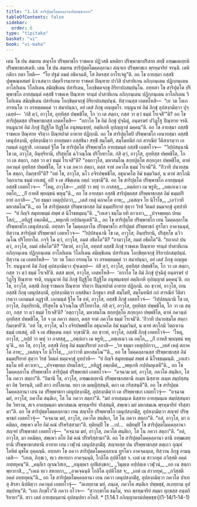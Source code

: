 ```yaml
---
title: "1.14 สาริปุตฺตโมคฺคลฺลานปพฺพชฺชากถา"
tableOfContents: false
sidebar:
  order: 6
type: "tipitaka"
basket: "vi"
book: "vi-maha"
---
```



<DynamicBreadcrumb />

<Division number="60" book="vi-maha">

<Paragraph number="220" book="vi-maha">
เตน โข ปน สมเยน สญฺจโย ปริพฺพาชโก ราชคเห ปฏิวสติ มหติยา ปริพฺพาชกปริสาย สทฺธิํ อฑฺฒเตเยฺยหิ ปริพฺพาชกสเตหิ. เตน โข ปน สมเยน สาริปุตฺตโมคฺคลฺลานา สญฺจเย ปริพฺพาชเก พฺรหฺมจริยํ จรนฺติ. เตหิ กติกา กตา โหติ—  “โย ปฐมํ อมตํ อธิคจฺฉติ, โส อิตรสฺส อาโรเจตู”ติ.


</Paragraph>

<Paragraph number="221" book="vi-maha">
อถ โข อายสฺมา อสฺสชิ ปุพฺพณฺหสมยํ นิวาเสตฺวา ปตฺตจีวรมาทาย ราชคหํ ปิณฺฑาย ปาวิสิ ปาสาทิเกน อภิกฺกนฺเตน ปฏิกฺกนฺเตน อาโลกิเตน วิโลกิเตน สมิญฺชิเตน ปสาริเตน, โอกฺขิตฺตจกฺขุ อิริยาปถสมฺปนฺโน. อทฺทสา โข สาริปุตฺโต ปริพฺพาชโก อายสฺมนฺตํ อสฺสชิํ ราชคเห ปิณฺฑาย จรนฺตํ ปาสาทิเกน อภิกฺกนฺเตน ปฏิกฺกนฺเตน อาโลกิเตน วิโลกิเตน สมิญฺชิเตน ปสาริเตน โอกฺขิตฺตจกฺขุํ อิริยาปถสมฺปนฺนํ. ทิสฺวานสฺส เอตทโหสิ—  “เย วต โลเก อรหนฺโต วา อรหตฺตมคฺคํ วา สมาปนฺนา, อยํ เตสํ ภิกฺขุ อญฺญตโร. ยนฺนูนาหํ อิมํ ภิกฺขุํ อุปสงฺกมิตฺวา ปุจฺเฉยฺยํ—  ‘กํสิ ตฺวํ, อาวุโส, อุทฺทิสฺส ปพฺพชิโต, โก วา เต สตฺถา, กสฺส วา ตฺวํ ธมฺมํ โรเจสี’”ติ? อถ โข สาริปุตฺตสฺส ปริพฺพาชกสฺส เอตทโหสิ—  “อกาโล โข อิมํ ภิกฺขุํ ปุจฺฉิตุํ, อนฺตรฆรํ ปวิฏฺโฐ ปิณฺฑาย จรติ. ยนฺนูนาหํ อิมํ ภิกฺขุํ ปิฏฺฐิโต ปิฏฺฐิโต อนุพนฺเธยฺยํ, อตฺถิเกหิ อุปญฺญาตํ มคฺคนฺ”ติ. อถ โข อายสฺมา อสฺสชิ ราชคเห ปิณฺฑาย จริตฺวา ปิณฺฑปาตํ อาทาย ปฏิกฺกมิ. อถ โข สาริปุตฺโตปิ ปริพฺพาชโก เยนายสฺมา อสฺสชิ เตนุปสงฺกมิ, อุปสงฺกมิตฺวา อายสฺมตา อสฺสชินา สทฺธิํ สมฺโมทิ, สมฺโมทนียํ กถํ สารณียํ วีติสาเรตฺวา เอกมนฺตํ อฏฺฐาสิ. เอกมนฺตํ ฐิโต โข สาริปุตฺโต ปริพฺพาชโก อายสฺมนฺตํ อสฺสชิํ เอตทโวจ—  “วิปฺปสนฺนานิ โข เต, อาวุโส, อินฺทฺริยานิ, ปริสุทฺโธ ฉวิวณฺโณ ปริโยทาโต. กํสิ ตฺวํ, อาวุโส, อุทฺทิสฺส ปพฺพชิโต, โก วา เต สตฺถา, กสฺส วา ตฺวํ ธมฺมํ โรเจสี”ติ? “อตฺถาวุโส, มหาสมโณ สกฺยปุตฺโต สกฺยกุลา ปพฺพชิโต, ตาหํ ภควนฺตํ อุทฺทิสฺส ปพฺพชิโต, โส จ เม ภควา สตฺถา, ตสฺส จาหํ ภควโต ธมฺมํ โรเจมี”ติ. “กิํวาที ปนายสฺมโต สตฺถา, กิมกฺขายี”ติ? “อหํ โข, อาวุโส, นโว อจิรปพฺพชิโต, อธุนาคโต อิมํ ธมฺมวินยํ, น ตาหํ สกฺโกมิ วิตฺถาเรน ธมฺมํ เทเสตุํ, อปิ จ เต สํขิตฺเตน อตฺถํ วกฺขามี”ติ. อถ โข สาริปุตฺโต ปริพฺพาชโก อายสฺมนฺตํ อสฺสชิํ เอตทโวจ—  “โหตุ, อาวุโส—


</Paragraph>

<Paragraph number="222" type="verses" book="vi-maha">
_อปฺปํ วา พหุํ วา ภาสสฺสุ,_  
_อตฺถํเยว เม พฺรูหิ;_  
_อตฺเถเนว เม อตฺโถ,_  
_กิํ กาหสิ พฺยญฺชนํ พหุนฺ”ติ._  



</Paragraph>

<Paragraph number="223" book="vi-maha">
อถ โข อายสฺมา อสฺสชิ สาริปุตฺตสฺส ปริพฺพาชกสฺส อิมํ ธมฺมปริยายํ อภาสิ—


</Paragraph>

<Paragraph number="224" type="verses" book="vi-maha">
_“เย ธมฺมา เหตุปฺปภวา,_  
_เตสํ เหตุํ ตถาคโต อาห;_  
_เตสญฺจ โย นิโรโธ,_  
_เอวํวาที มหาสมโณ”ติ._  



</Paragraph>

<Paragraph number="225" book="vi-maha">
อถ โข สาริปุตฺตสฺส ปริพฺพาชกสฺส อิมํ ธมฺมปริยายํ สุตฺวา วิรชํ วีตมลํ ธมฺมจกฺขุํ อุทปาทิ—  “ยํ กิญฺจิ สมุทยธมฺมํ สพฺพํ ตํ นิโรธธมฺมนฺ”ติ.


</Paragraph>

<Paragraph number="226" type="verses" book="vi-maha">
_“เอเสว ธมฺโม ยทิ ตาวเทว,_  
_ปจฺจพฺยตฺถ ปทมโสกํ;_  
_อทิฏฺฐํ อพฺภตีตํ,_  
_พหุเกหิ กปฺปนหุเตหี”ติ._  



</Paragraph>

</Division>
<Division number="61" book="vi-maha">

<Paragraph number="227" book="vi-maha">
อถ โข สาริปุตฺโต ปริพฺพาชโก เยน โมคฺคลฺลาโน ปริพฺพาชโก เตนุปสงฺกมิ. อทฺทสา โข โมคฺคลฺลาโน ปริพฺพาชโก สาริปุตฺตํ ปริพฺพาชกํ ทูรโตว อาคจฺฉนฺตํ, ทิสฺวาน สาริปุตฺตํ ปริพฺพาชกํ เอตทโวจ—  “วิปฺปสนฺนานิ โข เต, อาวุโส, อินฺทฺริยานิ, ปริสุทฺโธ ฉวิวณฺโณ ปริโยทาโต. กจฺจิ โน ตฺวํ, อาวุโส, อมตํ อธิคโต”ติ? “อามาวุโส, อมตํ อธิคโต”ติ. “ยถากถํ ปน ตฺวํ, อาวุโส, อมตํ อธิคโต”ติ? “อิธาหํ, อาวุโส, อทฺทสํ อสฺสชิํ ภิกฺขุํ ราชคเห ปิณฺฑาย จรนฺตํ ปาสาทิเกน อภิกฺกนฺเตน ปฏิกฺกนฺเตน อาโลกิเตน วิโลกิเตน สมิญฺชิเตน ปสาริเตน โอกฺขิตฺตจกฺขุํ อิริยาปถสมฺปนฺนํ. ทิสฺวาน เม เอตทโหสิ—  ‘เย วต โลเก อรหนฺโต วา อรหตฺตมคฺคํ วา สมาปนฺนา, อยํ เตสํ ภิกฺขุ อญฺญตโร. ยนฺนูนาหํ อิมํ ภิกฺขุํ อุปสงฺกมิตฺวา ปุจฺเฉยฺยํ—  กํสิ ตฺวํ, อาวุโส, อุทฺทิสฺส ปพฺพชิโต, โก วา เต สตฺถา, กสฺส วา ตฺวํ ธมฺมํ โรเจสี’ติ. ตสฺส มยฺหํ, อาวุโส, เอตทโหสิ—  ‘อกาโล โข อิมํ ภิกฺขุํ ปุจฺฉิตุํ อนฺตรฆรํ ปวิฏฺโฐ ปิณฺฑาย จรติ, ยนฺนูนาหํ อิมํ ภิกฺขุํ ปิฏฺฐิโต ปิฏฺฐิโต อนุพนฺเธยฺยํ อตฺถิเกหิ อุปญฺญาตํ มคฺคนฺ’ติ. อถ โข, อาวุโส, อสฺสชิ ภิกฺขุ ราชคเห ปิณฺฑาย จริตฺวา ปิณฺฑปาตํ อาทาย ปฏิกฺกมิ. อถ ขฺวาหํ, อาวุโส, เยน อสฺสชิ ภิกฺขุ เตนุปสงฺกมิํ, อุปสงฺกมิตฺวา อสฺสชินา ภิกฺขุนา สทฺธิํ สมฺโมทิํ, สมฺโมทนียํ กถํ สารณียํ วีติสาเรตฺวา เอกมนฺตํ อฏฺฐาสิํ. เอกมนฺตํ ฐิโต โข อหํ, อาวุโส, อสฺสชิํ ภิกฺขุํ เอตทโวจํ—  ‘วิปฺปสนฺนานิ โข เต, อาวุโส, อินฺทฺริยานิ, ปริสุทฺโธ ฉวิวณฺโณ ปริโยทาโต. กํสิ ตฺวํ, อาวุโส, อุทฺทิสฺส ปพฺพชิโต, โก วา เต สตฺถา, กสฺส วา ตฺวํ ธมฺมํ โรเจสี’ติ? ‘อตฺถาวุโส, มหาสมโณ สกฺยปุตฺโต สกฺยกุลา ปพฺพชิโต, ตาหํ ภควนฺตํ อุทฺทิสฺส ปพฺพชิโต, โส จ เม ภควา สตฺถา, ตสฺส จาหํ ภควโต ธมฺมํ โรเจมี’ติ. ‘กิํวาที ปนายสฺมโต สตฺถา กิมกฺขายี’ติ. ‘อหํ โข, อาวุโส, นโว อจิรปพฺพชิโต อธุนาคโต อิมํ ธมฺมวินยํ, น ตาหํ สกฺโกมิ วิตฺถาเรน ธมฺมํ เทเสตุํ, อปิ จ เต สํขิตฺเตน อตฺถํ วกฺขามี’ติ. อถ ขฺวาหํ, อาวุโส, อสฺสชิํ ภิกฺขุํ เอตทโวจํ—  ‘โหตุ, อาวุโส,


</Paragraph>

<Paragraph number="228" type="verses" book="vi-maha">
_อปฺปํ วา พหุํ วา ภาสสฺสุ,_  
_อตฺถํเยว เม พฺรูหิ;_  
_อตฺเถเนว เม อตฺโถ,_  
_กิํ กาหสิ พฺยญฺชนํ พหุนฺ’ติ._  



</Paragraph>

<Paragraph number="229" book="vi-maha">
อถ โข, อาวุโส, อสฺสชิ ภิกฺขุ อิมํ ธมฺมปริยายํ อภาสิ—


</Paragraph>

<Paragraph number="230" type="verses" book="vi-maha">
_‘เย ธมฺมา เหตุปฺปภวา,_  
_เตสํ เหตุํ ตถาคโต อาห;_  
_เตสญฺจ โย นิโรโธ,_  
_เอวํวาที มหาสมโณ’”ติ._  



</Paragraph>

<Paragraph number="231" book="vi-maha">
อถ โข โมคฺคลฺลานสฺส ปริพฺพาชกสฺส อิมํ ธมฺมปริยายํ สุตฺวา วิรชํ วีตมลํ ธมฺมจกฺขุํ อุทปาทิ—  “ยํ กิญฺจิ สมุทยธมฺมํ สพฺพํ ตํ นิโรธธมฺมนฺติ.


</Paragraph>

<Paragraph number="232" type="verses" book="vi-maha">
_เอเสว ธมฺโม ยทิ ตาวเทว,_  
_ปจฺจพฺยตฺถ ปทมโสกํ;_  
_อทิฏฺฐํ อพฺภตีตํ,_  
_พหุเกหิ กปฺปนหุเตหี”ติ._  



</Paragraph>

</Division>
<Division number="62" book="vi-maha">

<Paragraph number="233" book="vi-maha">
อถ โข โมคฺคลฺลาโน ปริพฺพาชโก สาริปุตฺตํ ปริพฺพาชกํ เอตทโวจ—  “คจฺฉาม มยํ, อาวุโส, ภควโต สนฺติเก, โส โน ภควา สตฺถา”ติ. “อิมานิ โข, อาวุโส, อฑฺฒเตยฺยานิ ปริพฺพาชกสตานิ อเมฺห นิสฺสาย อเมฺห สมฺปสฺสนฺตา อิธ วิหรนฺติ, เตปิ ตาว อปโลเกม. ยถา เต มญฺญิสฺสนฺติ, ตถา เต กริสฺสนฺตี”ติ. อถ โข สาริปุตฺตโมคฺคลฺลานา เยน เต ปริพฺพาชกา เตนุปสงฺกมิํสุ, อุปสงฺกมิตฺวา เต ปริพฺพาชเก เอตทโวจุํ—  “คจฺฉาม มยํ, อาวุโส, ภควโต สนฺติเก, โส โน ภควา สตฺถา”ติ. “มยํ อายสฺมนฺเต นิสฺสาย อายสฺมนฺเต สมฺปสฺสนฺตา อิธ วิหราม, สเจ อายสฺมนฺตา มหาสมเณ พฺรหฺมจริยํ จริสฺสนฺติ, สพฺเพว มยํ มหาสมเณ พฺรหฺมจริยํ จริสฺสามา”ติ.


</Paragraph>

<Paragraph number="234" book="vi-maha">
อถ โข สาริปุตฺตโมคฺคลฺลานา เยน สญฺจโย ปริพฺพาชโก เตนุปสงฺกมิํสุ, อุปสงฺกมิตฺวา สญฺจยํ ปริพฺพาชกํ เอตทโวจุํ—  “คจฺฉาม มยํ, อาวุโส, ภควโต สนฺติเก, โส โน ภควา สตฺถา”ติ. “อลํ, อาวุโส, มา อคมิตฺถ, สพฺเพว ตโย อิมํ คณํ ปริหริสฺสามา”ติ. ทุติยมฺปิ โข …เป…  ตติยมฺปิ โข สาริปุตฺตโมคฺคลฺลานา สญฺจยํ ปริพฺพาชกํ เอตทโวจุํ—  “คจฺฉาม มยํ, อาวุโส, ภควโต สนฺติเก, โส โน ภควา สตฺถา”ติ. “อลํ, อาวุโส, มา อคมิตฺถ, สพฺเพว ตโย อิมํ คณํ ปริหริสฺสามา”ติ. อถ โข สาริปุตฺตโมคฺคลฺลานา ตานิ อฑฺฒเตยฺยานิ ปริพฺพาชกสตานิ อาทาย เยน เวฬุวนํ เตนุปสงฺกมิํสุ. สญฺจยสฺส ปน ปริพฺพาชกสฺส ตตฺเถว อุณฺหํ โลหิตํ มุขโต อุคฺคญฺฉิ.


</Paragraph>

<Paragraph number="235" book="vi-maha">
อทฺทสา โข ภควา สาริปุตฺตโมคฺคลฺลาเน ทูรโตว อาคจฺฉนฺเต, ทิสฺวาน ภิกฺขู อามนฺเตสิ—  “เอเต, ภิกฺขเว, ทฺเว สหายกา อาคจฺฉนฺติ, โกลิโต อุปติโสฺส จ. เอตํ เม สาวกยุคํ ภวิสฺสติ อคฺคํ ภทฺทยุคนฺ”ติ.


</Paragraph>

<Paragraph number="236" type="verses" book="vi-maha">
_คมฺภีเร ญาณวิสเย,_  
_อนุตฺตเร อุปธิสงฺขเย;_  
_วิมุตฺเต อปฺปตฺเต เวฬุวนํ,_  
_อถ เน สตฺถา พฺยากาสิ._  



</Paragraph>

<Paragraph number="237" type="verses" book="vi-maha">
_“เอเต ทฺเว สหายกา,_  
_อาคจฺฉนฺติ โกลิโต อุปติโสฺส จ;_  
_เอตํ เม สาวกยุคํ,_  
_ภวิสฺสติ อคฺคํ ภทฺทยุคนฺ”ติ._  



</Paragraph>

<Paragraph number="238" book="vi-maha">
อถ โข สาริปุตฺตโมคฺคลฺลานา เยน ภควา เตนุปสงฺกมิํสุ, อุปสงฺกมิตฺวา ภควโต ปาเทสุ สิรสา นิปติตฺวา ภควนฺตํ เอตทโวจุํ—  “ลเภยฺยาม มยํ, ภนฺเต, ภควโต สนฺติเก ปพฺพชฺชํ, ลเภยฺยาม อุปสมฺปทนฺ”ติ. “เอถ ภิกฺขโว”ติ ภควา อโวจ—  “สฺวากฺขาโต ธมฺโม, จรถ พฺรหฺมจริยํ สมฺมา ทุกฺขสฺส อนฺตกิริยายา”ติ. สาว เตสํ อายสฺมนฺตานํ อุปสมฺปทา อโหสิ.

</Paragraph>
</Division>

<TableOfContents book="vi-maha" section="1.14">
* [1.14.1 อภิญฺญาตานํปพฺพชฺชา](1-14/1-14-1)
</TableOfContents>